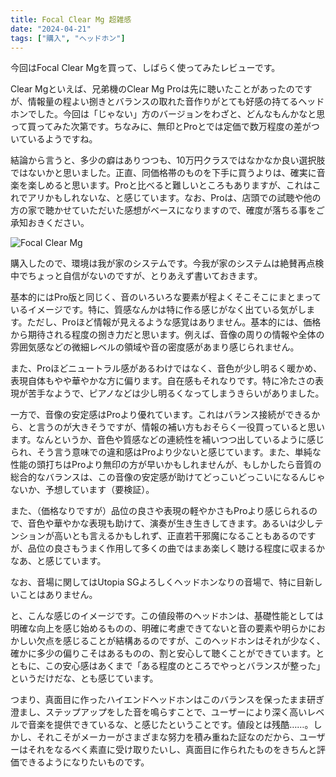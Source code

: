 ```yaml
---
title: Focal Clear Mg 超雑感
date: "2024-04-21"
tags: ["購入", "ヘッドホン"]
---
```


今回はFocal Clear Mgを買って、しばらく使ってみたレビューです。

Clear Mgといえば、兄弟機のClear Mg Proは先に聴いたことがあったのですが、情報量の程よい捌きとバランスの取れた音作りがとても好感の持てるヘッドホンでした。今回は「じゃない」方のバージョンをわざと、どんなもんかなと思って買ってみた次第です。ちなみに、無印とProとでは定価で数万程度の差がついているようですね。

結論から言うと、多少の癖はありつつも、10万円クラスではなかなか良い選択肢ではないかと思いました。正直、同価格帯のものを下手に買うよりは、確実に音楽を楽しめると思います。Proと比べると難しいところもありますが、これはこれでアリかもしれないな、と感じています。なお、Proは、店頭での試聴や他の方の家で聴かせていただいた感想がベースになりますので、確度が落ちる事をご承知おきください。

![Focal Clear Mg](/images/posts/20240421_focal_clear_mg.jpg)

購入したので、環境は我が家のシステムです。今我が家のシステムは絶賛再点検中でちょっと自信がないのですが、とりあえず書いておきます。

基本的にはPro版と同じく、音のいろいろな要素が程よくそこそこにまとまっているイメージです。特に、質感なんかは特に作る感じがなく出ている気がします。ただし、Proほど情報が見えるような感覚はありません。基本的には、価格から期待される程度の捌き力だと思います。例えば、音像の周りの情報や全体の雰囲気感などの微細レベルの領域や音の密度感があまり感じられません。

また、Proほどニュートラル感があるわけではなく、音色が少し明るく暖かめ、表現自体もやや華やかな方に偏ります。自在感もそれなりです。特に冷たさの表現が苦手なようで、ピアノなどは少し明るくなってしまうきらいがありました。

一方で、音像の安定感はProより優れています。これはバランス接続ができるから、と言うのが大きそうですが、情報の補い方もおそらく一役買っていると思います。なんというか、音色や質感などの連続性を補いつつ出しているように感じられ、そう言う意味での違和感はProより少ないと感じています。また、単純な性能の頭打ちはProより無印の方が早いかもしれませんが、もしかしたら音質の総合的なバランスは、この音像の安定感が助けてどっこいどっこいになるんじゃないか、予想しています（要検証）。

また、（価格なりですが）品位の良さや表現の軽やかさもProより感じられるので、音色や華やかな表現も助けて、演奏が生き生きしてきます。あるいは少しテンションが高いとも言えるかもしれず、正直若干邪魔になることもあるのですが、品位の良さもうまく作用して多くの曲ではまあ楽しく聴ける程度に収まるかなあ、と感じています。

なお、音場に関してはUtopia SGよろしくヘッドホンなりの音場で、特に目新しいことはありません。

と、こんな感じのイメージです。この値段帯のヘッドホンは、基礎性能としては明確な向上を感じ始めるものの、明確に考慮できてないと音の要素や明らかにおかしい欠点を感じることが結構あるのですが、このヘッドホンはそれが少なく、確かに多少の偏りこそはあるものの、割と安心して聴くことができています。とともに、この安心感はあくまで「ある程度のところでやっとバランスが整った」というだけだな、とも感じています。

つまり、真面目に作ったハイエンドヘッドホンはこのバランスを保ったまま研ぎ澄まし、ステップアップをした音を鳴らすことで、ユーザーにより深く高いレベルで音楽を提供できているな、と感じたということです。値段とは残酷……。しかし、それこそがメーカーがさまざまな努力を積み重ねた証なのだから、ユーザーはそれをなるべく素直に受け取りたいし、真面目に作られたものをきちんと評価できるようになりたいものです。

